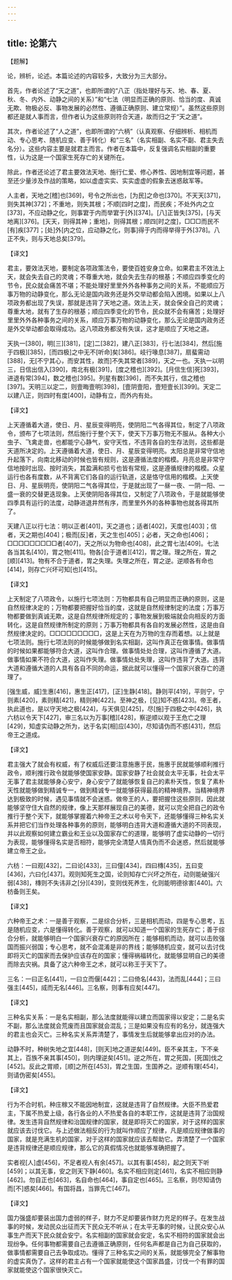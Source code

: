 ```yaml
---
---
---
```

title: 论第六
---





【题解】


论，辨析，论述。本篇论述的内容较多，大致分为三大部分。


首先，作者论述了“天之道”，也即所谓的“八正（指处理好与天、地、春、夏、秋、冬、内外、动静之间的关系）”和“七法（明显而正确的原则、恰当的度、真诚无欺、物极必反、事物发展的必然性、遵循正确原则、建立常规）”。虽然这些原则都还是就人事而言，但作者认为这些原则符合天道，故而归之于“天之道”。


其次，作者论述了“人之道”，也即所谓的“六柄”（认真观察、仔细辨析、相机而动、专心思考、随机应变、善于转化）和“三名”（名实相副、名实不副、君主失去名分）。这些内容主要是就君主而言。作者在本篇中，反复强调名实相副的重要性，认为这是一个国家生死存亡的关键所在。


除此，作者还论述了君主要效法天地、施行仁爱、修心养性、因地制宜等问题，甚至还少量涉及作战的策略，如以虚虚实实、实实虚虚的假象去迷惑敌军等。


人主者，天地之[稽]也[369]，号令之所出也，[为民]之命也[370]。不天天[371]，则失其神[372]；不重地，则失其根；不顺[四时之度]，而民疾；不处外内之立[373]，不应动静之化，则事宭于内而举宭于[外][374]。[八]正皆失[375]，[与天地离][376]。[天天，则得其神；重地]，则得其根；顺四[时之度]，□□□而民不[有]疾[377]；[处]外[内之位，应动静之化，则事]得于内而得举得于外[378]。八正不失，则与天地总矣[379]。


【译文】


君主，要效法天地，要制定各项政策法令，要使百姓安身立命。如果君主不效法上天，就会失去自己的灵魂；不尊重大地，就会失去生存的根基；不顺应四季变化的节令，民众就会痛苦不堪；不能处理好里里外外各种事务之间的关系，不能顺应万事万物的动静变化，那么无论是国内政务还是外交举动都会陷入困境。如果以上八项政务都出现了失误，那就是违背了天地之道。效法上天，就会保全自己的灵魂；尊重大地，就有了生存的根基；顺应四季变化的节令，民众就不会有痛苦；处理好里里外外各种事务之间的关系，顺应万事万物的动静变化，那么无论是国内政务还是外交举动都会取得成功。这八项政务都没有失误，这才是顺应了天地之道。


天执一[380]，明[三][381]，[定]二[382]，建八正[383]，行七法[384]，然后[施于四极][385]，[而四极]之中无不[听命]矣[386]。岐行喙息[387]，扇蜚需动[388]，无[不宁其心，而安其性，故而]不失其常者[389]，天之一也。天执一以明三，日信出信入[390]，南北有极[391]，[度之稽也][392]。[月信生信]死[393]，进退有常[394]，数之稽也[395]。列星有数[396]，而不失其行，信之稽也[397]。天明三以定二，则壹晦壹明[398]，[壹阴壹阳，壹短壹长][399]。天定二以建八正，则四时有度[400]，动静有立，而外内有处。


【译文】


上天遵循着大道，使日、月、星辰变得明亮，使阴阳二气各得其位，制定了八项政令，颁布了七项法则，然后施行于整个天下，使天下万事万物无不服从。各种大小虫子、飞禽走兽，也都能宁心静气，安守天性，不违背各自的生存法则，这些都是天道所决定的。上天遵循着大道，使日、月、星辰变得明亮。太阳总是非常守信地升起落下，向南北移动的时候也皆有规则，这是遵循法度的楷模。月亮总是非常守信地按时出现、按时消失，其盈满和损亏也皆有常规，这是遵循规律的楷模。众星运行也各有度数，从不背离它们各自的运行轨道，这是恪守信用的楷模。上天使日、月、星辰明亮，使阴阳二气各得其位，于是就出现了一昼一夜、一阴一阳、一盛一衰的交替更迭现象。上天使阴阳各得其位，又制定了八项政令，于是就能够使四季具有运行的法度，动静进退井然有序，而里里外外的各种事物也就各得其所了。


天建八正以行七法：明以正者[401]，天之道也；适者[402]，天度也[403]；信者，天之期也[404]；极而[反]者，天之生也[405]；必者，天之命也[406]；□□□□□□□□□者[407]，天之所以为物命也[408]，此之胃七法[409]。七法各当其名[410]，胃之物[411]。物各[合于道者][412]，胃之理。理之所在，胃之[顺][413]。物有不合于道者，胃之失理。失理之所在，胃之逆。逆顺各有命也[414]，则存亡兴坏可知[也][415]。


【译文】


上天制定了八项政令，以施行七项法则：万物都具有自己明显而正确的原则，这是自然规律决定的；万物都要把握好恰当的度，这就是自然规律制定的法度；万事万物都要做到真诚无欺，这是自然规律所规定的；事物发展到极端就会向相反的方面转化，这是自然规律所制定的原则；万事万物都具有各自的发展必然性，这是由自然规律决定的。□□□□□□□□□，这是上天在为万物的生存而着想。以上就是七项法则。施行七项法则的时候能够做到名实相副，这叫作真正在做事情。做事情的时候如果都能够符合大道，这叫作合理。做事情处处合理，这叫作遵循了大道。做事情如果不符合大道，这叫作失理。做事情处处失理，这叫作违背了大道。违背大道和遵循大道的人具有各自不同的命运，据此就可以懂得一个国家兴衰存亡的道理了。


[强生威，威]生惠[416]，惠生正[417]，[正]生静[418]。静则平[419]，平则宁，宁则素[420]，素则精[421]，精则神[422]。至神之极，[见]知不惑[423]。帝王者，执此道也，是以守天地之极[424]，与天俱见[425]，尽[施]于四极之中[426]，执六枋以令天下[427]，审三名以为万事[稽][428]，察逆顺以观于王危亡之理[429]，知虚实动静之所为，达于名实[相]应[430]，尽知请伪而不惑[431]，然后帝王之道成。


【译文】


君主强大了就会有权威，有了权威后还要注意施惠于民，施惠于民就能够顺利推行政令，顺利推行政令就能够使国家安静。国家安静了社会就会太平无事，社会太平无事了君主就能够身心安宁，身心安宁了就能够恢复自己的素朴天性，恢复了素朴天性就能够做到精诚专一，做到精诚专一就能够获得最高的精神境界。当精神境界达到极致的时候，遇见事情就不会迷惑。做帝王的人，要把握住这些原则，因此就能够坚守住大自然的规律，像上天那样展现自己的美德，就可以完全把自己的政令推行于整个天下，就能够掌握着六种帝王之术以号令天下，还能够懂得三种名实关系并把它们当作处理各种事务的原则，能够明白违背大道和遵循大道的不同表现，并以此观察如何建立霸业和王业以及国家存亡的道理，能够明了虚实动静的一切行为表现，能够懂得名实是否相符，能够完全清楚人情真伪而不会迷惑，然后就能够建立帝王之业。


六枋：一曰观[432]，二曰论[433]，三曰僮[434]，四曰槫[435]，五曰变[436]，六曰化[437]。观则知死生之国，论则知存亡兴坏之所在，动则能破强兴弱[438]，槫则不失讳非之[分][439]，变则伐死养生，化则能明德徐害[440]。六枋备则王矣。


【译文】


六种帝王之术：一是善于观察，二是综合分析，三是相机而动，四是专心思考，五是随机应变，六是懂得转化。善于观察，就可以知道一个国家的生死存亡；善于综合分析，就能够明白一个国家兴衰存亡的原因所在；能够相机而动，就可以击败强国而振兴弱国；专心思考，就不会混淆是非的界线；能够随机应变，就可以去讨伐即将灭亡的国家而去保护应该存在的国家；懂得祸福转化，就能够显明自己的美德而除去灾祸。具备了这六种帝王之术，就可以称王于天下了。


三名：一曰正名[441]，一曰立而偃[442]；二曰倚名[443]，法而乱[444]；三曰强主[445]，烕而无名[446]。三名察，则事有应矣[447]。


【译文】


三种名实关系：一是名实相副，那么法度就能得以建立而国家得以安定；二是名实不副，那么法度就会荒废而且国家就会混乱；三是如果没有应有的名分，就连强大的君主也会灭亡。三种名实关系弄清楚了，事情发生后就能够拿出应对的办法。


动静不时，种树失地之宜[448]，[则天]地之道逆矣[449]。臣不亲其主，下不亲其上，百族不亲其事[450]，则内理逆矣[451]。逆之所在，胃之死国，[死国]伐之[452]。反此之胃顺，[顺]之所在[453]，胃之生国，生国养之。逆顺有理[454]，则请伪密矣[455]。


【译文】


行为不合时机，种庄稼又不能因地制宜，这就是违背了自然规律。大臣不热爱君主，下属不热爱上级，各行各业的人不热爱各自的本职工作，这就是违背了治国规律。发生违背自然规律和治国规律的国家，就是即将灭亡的国家，对于这样的国家就应该去讨伐它。与上述做法相反的行为就叫作顺应了规律，凡是顺应规律做事的国家，就是充满生机的国家，对于这样的国家就应该去帮助它。弄清楚了一个国家是违背规律还是顺应规律，那么它的真假情况也就能够准确把握了。


实者视[人]虚[456]，不足者视人有余[457]。以其有事[458]，起之则天下听[459]；以其无事，安之则天下静[460]。名实不相应则定[461]，名实不相应则静[462]。勿自正也[463]，名自命也[464]，事自定也[465]。三名察，则尽知请伪而[不]惑矣[466]。有国将昌，当罪先亡[467]。


【译文】


国力强盛却要装出国力虚弱的样子，财力不足却要装作财力充足的样子。在发生战事的时候，发动民众出征而天下民众无不听从；在太平无事的时候，让民众安心从事生产而天下民众就会安宁。名实相副的国家就会安定，名实不相符的国家就会出现纷争。任何事物都需要自己去遵循正确原则，任何名声都是自己为自己获取的，做事情都需要自己去争取成功。懂得了三种名实之间的关系，就能够完全了解事物的虚实真伪了。这样的君主占有一个国家就能使这个国家昌盛，讨伐一个有罪的国家就能使这个国家很快灭亡。